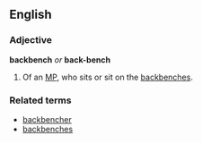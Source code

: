 ==English==
===Adjective===
'''backbench''' ''or'' '''back-bench'''

#Of an [[MP]], who sits or sit on the [[backbenches]].

===Related terms===
*[[backbencher]]
*[[backbenches]]